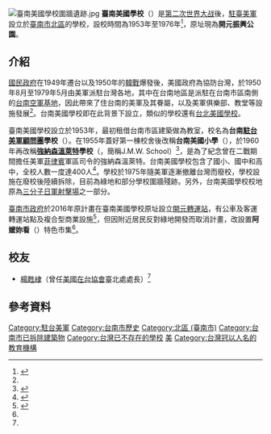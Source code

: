 {{coord|23.007279|N|120.222162|E|scale:10000|display=title}}
[[File:臺南美國學校圍牆遺跡.jpg|thumb]]
'''臺南美國學校'''（{{lang-en|J.M.W. School}}）是[[第二次世界大战|第二次世界大战]]後，[[駐臺美軍|駐臺美軍]]設立於[[臺南市|臺南市]][[北區_(臺南市)|北區]]的學校，設校時間為1953年至1976年<ref name=":0">{{Cite web|title=美軍＆美僑在台南|url=https://archive.ncafroc.org.tw/result;jsessionid=7A56A76D2B6A23022597C8E9871558D7?id=062ae630eb364c59a10bf947e807d85a|accessdate=|author=|date=|format=|publisher=財團法人國家文化藝術基金會|language=|archive-date=2020-11-12|archive-url=https://web.archive.org/web/20201112184039/https://archive.ncafroc.org.tw/result;jsessionid=7A56A76D2B6A23022597C8E9871558D7?id=062ae630eb364c59a10bf947e807d85a|dead-url=no}}</ref>，原址現為'''開元振興公園'''。

== 介紹 ==
[[國民政府|國民政府]]在1949年遷台以及1950年的[[韓戰|韓戰]]爆發後，美國政府為協防台灣，於1950年8月至1979年5月由美軍派駐台灣各地，其中在台南地區是派駐在台南市區南側的[[臺南機場|台南空軍基地]]，因此帶來了住台南的美軍及其眷屬，以及美軍俱樂部、教堂等設施發展<ref name=":0" />。台南美國學校即在此背景下設立，類似的學校還有[[台北美國學校|台北美國學校]]。

臺南美國學校設立於1953年，最初租借台南市區建築做為教室，校名為'''台南[[駐台美軍顧問團|駐台美軍顧問團]]學校'''（{{lang-en|Tainan MAAG school}}）。在1955年蓋好第一棟校舍後改稱'''台南美國小學'''（{{lang-en|Tainan American Elementary School}}），於1960年再改稱'''[[喬納森·溫萊特|強納森溫萊特]]學校'''（{{lang-en|Jonathan M.Wainwright High School}}，簡稱J.M.W. School）<ref>{{Cite web|title=南市美國學校重現不易|url=https://www.epochtimes.com/b5/9/3/25/n2474422.htm|accessdate=2020-11-12|author=|date=2009-03-25|format=|publisher=大紀元新聞網|language=|archive-date=2020-11-12|archive-url=https://web.archive.org/web/20201112194621/https://www.epochtimes.com/b5/9/3/25/n2474422.htm|dead-url=no}}</ref>，是為了紀念曾在二戰期間擔任美軍[[菲律賓|菲律賓]]軍區司令的強納森溫萊特。台南美國學校包含了國小、國中和高中，全校人數一度達400人<ref name=":1">{{Cite web|title=美國學校舊址 明年阿嬤妳看市集進駐|url=https://news.ltn.com.tw/news/life/paper/1388115|accessdate=2020-11-12|author=|date=2020-07-23|format=|publisher=自由時報|language=}}</ref>。學校於1975年隨美軍逐漸撤離台灣而廢校，學校設施在廢校後陸續拆除，目前為綠地和部分學校圍牆殘跡。另外，台南美國學校校地原為[[三分子日軍射擊場|三分子日軍射擊場]]之一部分。

[[臺南市政府|臺南市政府]]於2016年原計畫在臺南美國學校原址設立[[開元轉運站|開元轉運站]]，有公車及客運轉運站點及複合型商業設施<ref>{{Cite web|title=北區交通樞紐 開元轉運站招商|url=http://cdns.com.tw/news.php?n_id=1&nc_id=128377|accessdate=2020-11-12|author=|date=2016-11-12|format=|publisher=中華日報|language=}}</ref>，但因附近居民反對綠地開發而取消計畫，改設置'''阿嬤妳看'''（{{lang-en|American}}）特色市集<ref name=":1" />。

== 校友 ==
* [[楊甦棣|楊甦棣]]（曾任[[美國在台協會|美國在台協會]]臺北處處長）<ref name=":0" />

== 參考資料 ==
<references />
[[Category:駐台美軍|Category:駐台美軍]]
[[Category:台南市歷史|Category:台南市歷史]]
[[Category:北區_(臺南市)|Category:北區 (臺南市)]]
[[Category:台南市已拆除建築物|Category:台南市已拆除建築物]]
[[Category:台灣已不存在的學校|Category:台灣已不存在的學校]]
[[Category:台灣國際學校|美]]
[[Category:台灣冠以人名的教育機構|Category:台灣冠以人名的教育機構]]
